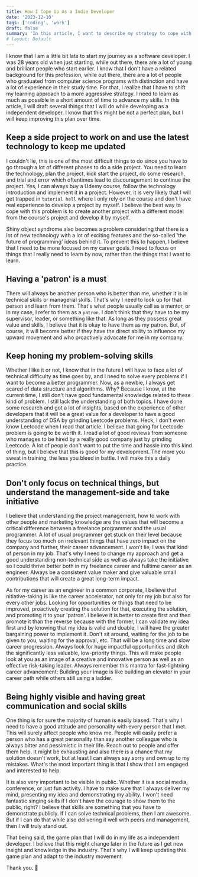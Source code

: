 ```yaml
---
title: How I Cope Up As a Indie Developer
date: '2023-12-10'
tags: ['coding', 'work']
draft: false
summary: 'In this article, I want to describe my strategy to cope with the advancement of technology development as a freelanceer and independent developer.'
# layout: Default
---
```


I know that I am a little bit late to start my journey as a software developer. I was 28 years old when just starting, while out there, there are a lot of young and brilliant people who start earlier. I know that I don't have a related background for this profession, while out there, there are a lot of people who graduated from computer science programs with distinction and have a lot of experience in their study time. For that, I realize that I have to shift my learning approach to a more aggressive strategy. I need to learn as much as possible in a short amount of time to advance my skills. In this article, I will draft several things that I will do while developing as a independent developer. I know that this might be not a perfect plan, but I will keep improving this plan over time.

## Keep a side project to work on and use the latest technology to keep me updated

I couldn't lie, this is one of the most difficult things to do since you have to go through a lot of different phases to do a side project. You need to learn the technology, plan the project, kick start the project, do some research, and trial and error which oftentimes lead to discouragement to continue the project. Yes, I can always buy a Udemy course, follow the technology introduction and implement it in a project. However, it is very likely that I will get trapped in `tutorial hell` where I only rely on the course and don't have real experience to develop a project by myself. I believe the best way to cope with this problem is to create another project with a different model from the course's project and develop it by myself.

Shiny object syndrome also becomes a problem considering that there is a lot of new technology with a lot of exciting features and the so-called 'the future of programming' ideas behind it. To prevent this to happen, I believe that I need to be more focused on my career goals. I need to focus on things that I really need to learn by now, rather than the things that I want to learn.

## Having a 'patron' is a must

There will always be another person who is better than me, whether it is in technical skills or managerial skills. That's why I need to look up for that person and learn from them. That's what people usually call as a mentor, or in my case, I refer to them as a `patron`. I don't think that they have to be my supervisor, leader, or something like that. As long as they possess great value and skills, I believe that it is okay to have them as my patron. But, of course, it will become better if they have the direct ability to influence my upward movement and who proactively advocate for me in my company.

## Keep honing my problem-solving skills

Whether I like it or not, I know that in the future I will have to face a lot of technical difficulty as time goes by, and I need to solve every problems if I want to become a better programmer. Now, as a newbie, I always get scared of data structure and algorithms. Why? Because I know, at the current time, I still don't have good fundamental knowledge related to these kind of problem. I still lack the understanding of both topics. I have done some research and got a lot of insights, based on the experience of other developers that it will be a great value for a developer to have a good understanding of DSA by grinding Leetcode problems. Heck, I don't even know Leetcode when I read that article. I believe that going for Leetcode problem is going to be worth it. I read a lot of good reviews from someone who manages to be hired by a really good company just by grinding Leetcode. A lot of people don't want to put the time and hassle into this kind of thing, but I believe that this is good for my development. The more you sweat in training, the less you bleed in battle. I will make this a daily practice.

## Don't only focus on technical things, but understand the management-side and take initiative

I believe that understanding the project management, how to work with other people and marketing knowledge are the values that will become a critical difference between a freelance programmer and the usual programmer. A lot of usual programmer get stuck on their level because they focus too much on irrelevant things that have zero impact on the company and further, their career advancement. I won't lie, I was that kind of person in my job. That's why I need to change my approach and get a good understanding non-technical side as well as always take the initiative so I could thrive better both in my freelance career and fulltime career as an engineer. Always be a consistent value maker and give valuable small contributions that will create a great long-term impact.

As for my career as an engineer in a common corporate, I believe that nitiative-taking is like the career accelerator, not only for my job but also for every other jobs. Looking for opportunities or things that need to be improved, proactively creating the solution for that, executing the solution, and promoting it to your 'patron'. I believe it is better to create first and then promote it than the reverse because with the former, I can validate my idea first and by knowing that my idea is valid and doable, I will have the greater bargaining power to implement it. Don't sit around, waiting for the job to be given to you, waiting for the approval, etc. That will be a long time and slow career progression. Always look for huge impactful opportunities and ditch the significantly less valuable, low-priority things. This will make people look at you as an image of a creative and innovative person as well as an effective risk-taking leader. Always remember this mantra for fast-lightning career advancement: Building your image is like building an elevator in your career path while others still using a ladder.

## Being highly visible and having great communication and social skills

One thing is for sure the majority of human is easily biased. That's why I need to have a good attitude and personality with every person that I met. This will surely affect people who know me. People will easily prefer a person who has a great personality than say another colleague who is always bitter and pessimistic in their life. Reach out to people and offer them help. It might be exhausting and also there is a chance that my solution doesn't work, but at least I can always say sorry and own up to my mistakes. What's the most important thing is that I show that I am engaged and interested to help.

It is also very important to be visible in public. Whether it is a social media, conference, or just fun activity. I have to make sure that I always deliver my mind, presenting my idea and demonstrating my ability. I won't need fantastic singing skills if I don't have the courage to show them to the public, right? I believe that skills are something that you have to demonstrate publicly. If I can solve technical problems, then I am awesome. But if I can do that while also delivering it well with peers and management, then I will truly stand out.

That being said, the game plan that I will do in my life as a independent developer. I believe that this might change later in the future as I get new insight and knowledge in the industry. That's why I will keep updating this game plan and adapt to the industry movement.

Thank you. 🙏
